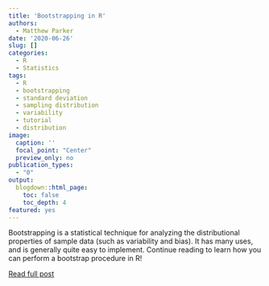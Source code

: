 ```yaml
---
title: 'Bootstrapping in R'
authors: 
  - Matthew Parker
date: '2020-06-26'
slug: []
categories:
  - R
  - Statistics
tags:
  - R
  - bootstrapping
  - standard deviation
  - sampling distribution
  - variability
  - tutorial
  - distribution
image: 
  caption: ''
  focal_point: "Center"
  preview_only: no
publication_types:
  - "0"  
output:
  blogdown::html_page:
    toc: false
    toc_depth: 4
featured: yes
---
```


<!-- # Publication type. -->
<!-- # Legend: -->
<!-- # 0 = Uncategorized -->
<!-- # 1 = Conference proceedings -->
<!-- # 2 = Journal -->
<!-- # 3 = Work in progress -->
<!-- # 4 = Technical report -->
<!-- # 5 = Book -->
<!-- # 6 = Book chapter -->

Bootstrapping is a statistical technique for analyzing the distributional properties of sample data (such as variability and bias). It has many uses, and is generally quite easy to implement. Continue reading to learn how you can perform a bootstrap procedure in R!

[Read full post](https://matthew-parker.rbind.io/post/2020-06-26-bootstrap-tutorial/)
